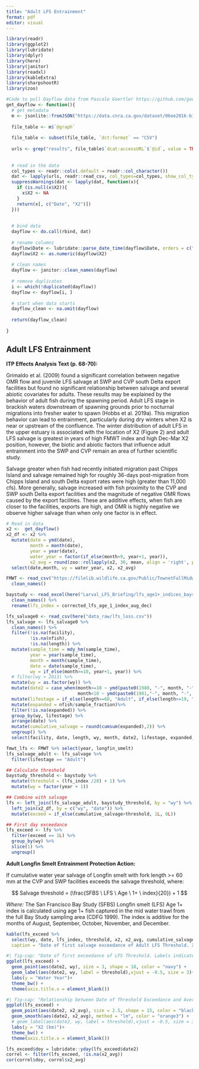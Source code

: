 ```yaml
---
title: "Adult LFS Entrainment"
format: pdf
editor: visual
---
```


```r
library(readr)
library(ggplot2)
library(lubridate)
library(dplyr)
library(here)
library(janitor)
library(readxl)
library(kableExtra)
library(sharpshootR)
library(zoo)
```

```r
#Code to pull Dayflow data from Pascale Goertler https://github.com/goertler/inundation/blob/main/R/get_dayflow.R
get_dayflow <- function(){
  # get metadata
  m <- jsonlite::fromJSON("https://data.cnra.ca.gov/dataset/06ee2016-b138-47d7-9e85-f46fae674536.jsonld")
  
  file_table <- m$`@graph`
  
  file_table <- subset(file_table, `dct:format` == "CSV")
  
  urls <- grep("results", file_table$`dcat:accessURL`$`@id`, value = TRUE)
  
  
  # read in the data
  col_types <- readr::cols(.default = readr::col_character())
  dat <- lapply(urls, readr::read_csv, col_types=col_types, show_col_types = FALSE, progress = FALSE)
  suppressWarnings(dat <- lapply(dat, function(x){
    if (is.null(x$X2)){
      x$X2 <- NA
    }
    return(x[, c("Date", "X2")])
  }))
  
  
  # bind data
  dayflow <- do.call(rbind, dat)
  
  # rename columns
  dayflow$Date <- lubridate::parse_date_time(dayflow$Date, orders = c("mdy", "ymd", "dmy"))
  dayflow$X2 <- as.numeric(dayflow$X2)
  
  # clean names
  dayflow <- janitor::clean_names(dayflow)
  
  # remove duplicates
  i <- which(!duplicated(dayflow))
  dayflow <- dayflow[i, ]
  
  # start when data starts
  dayflow_clean <- na.omit(dayflow)
  
  return(dayflow_clean)
  
}
```

## Adult LFS Entrainment

**ITP Effects Analysis Text (p. 68-70):**

Grimaldo et al. (2009) found a significant correlation between negative OMR flow and juvenile LFS salvage at SWP and CVP south Delta export facilities but found no significant relationship between salvage and several abiotic covariates for adults. These results may be explained by the behavior of adult fish during the spawning period. Adult LFS stage in brackish waters downstream of spawning grounds prior to nocturnal migrations into fresher water to spawn (Hobbs et al. 2019a). This migration behavior can lead to entrainment, particularly during dry winters when X2 is near or upstream of the confluence. The winter distribution of adult LFS in the upper estuary is associated with the location of X2 (Figure 2) and adult LFS salvage is greatest in years of high FMWT index and high Dec-Mar X2 position, however, the biotic and abiotic factors that influence adult entrainment into the SWP and CVP remain an area of further scientific study.

Salvage greater when fish had recently initiated migration past Chipps Island and salvage remained high for roughly 36-days post-migration from Chipps Island and south Delta export rates were high (greater than 11,000 cfs). More generally, salvage increased with fish proximity to the CVP and SWP south Delta export facilities and the magnitude of negative OMR flows caused by the export facilities. These are additive effects, when fish are closer to the facilities, exports are high, and OMR is highly negative we observe higher salvage than when only one factor is in effect.

\pagebreak

```r
# Read in data
x2 <-  get_dayflow()
x2_df <- x2 %>%
  mutate(date = ymd(date),
         month = month(date),
         year = year(date),
         water_year = factor(if_else(month>9, year+1, year)),
         x2_avg = round(zoo::rollapply(x2, 30, mean, align = 'right', partial = TRUE),2)) %>%
  select(date,month, wy = water_year, x2, x2_avg) 

FMWT <- read_csv("https://filelib.wildlife.ca.gov/Public/TownetFallMidwaterTrawl/FMWT%20Data/FMWTindices.csv") %>%
  clean_names()

baystudy <- read_excel(here("Larval_LFS_Briefing/lfs_age1+_indices_baystudy.xlsx")) %>%
  clean_names() %>%
  rename(lfs_index = corrected_lfs_age_1_index_aug_dec)

lfs_salvage0 <- read_csv(here("data_raw/lfs_loss.csv")) 
lfs_salvage <- lfs_salvage0 %>%
  clean_names() %>%
  filter(!is.na(facility),
         !is.na(nfish),
         !is.na(length)) %>%
  mutate(sample_time = mdy_hm(sample_time),
         year = year(sample_time),
         month = month(sample_time),
         date = date(sample_time),
         wy = if_else(month>=10, year+1, year)) %>%
  # filter(wy > 2013) %>%
  mutate(wy = as.factor(wy)) %>%
  mutate(date2 = case_when(month>=10 ~ ymd(paste0(1980, "-", month, "-", day(date))),
                           month<10 ~ ymd(paste0(1981,"-", month, "-", day(date) )))) %>%
  mutate(lifestage = if_else(length>=60, "Adult", if_else(length>=19, "Juvenile", "Larva"))) %>%
  mutate(expanded = nfish/sample_fraction)%>%
  filter(!is.na(expanded)) %>%
  group_by(wy, lifestage) %>%
  arrange(date) %>%
  mutate(cumulative_salvage = round(cumsum(expanded),2)) %>%
  ungroup() %>%
  select(facility, date, length, wy, month, date2, lifestage, expanded, cumulative_salvage)
```

```r
fmwt_lfs <- FMWT %>% select(year, longfin_smelt)
lfs_salvage_adult <- lfs_salvage %>% 
  filter(lifestage == "Adult") 
```

```r
## Calculate threshold
baystudy_threshold <- baystudy %>%
  mutate(threshold = (lfs_index /20) + 1) %>%
  mutate(wy = factor(year + 1))
```

```r
## Combine with salvage
lfs <- left_join(lfs_salvage_adult, baystudy_threshold, by = "wy") %>%
  left_join(x2_df, by = c("wy", "date")) %>%
  mutate(exceed = if_else(cumulative_salvage>threshold, 1L, 0L))
```

```r
## First day exceedance
lfs_exceed <- lfs %>% 
  filter(exceed == 1L) %>%
  group_by(wy) %>%
  slice(1) %>%
  ungroup()
```

**Adult Longfin Smelt Entrainment Protection Action:**

If cumulative water year salvage of Longfin smelt with fork length \>= 60 mm at the CVP and SWP facilities exceeds the salvage threshold, where:

$$
Salvage threshold = (\frac{SFBS \ LFS \ Age \ 1+ \ index}{20}) + 1
$$

*Where:* The San Francisco Bay Study (SFBS) Longfin smelt (LFS) Age 1+ index is calculated using age 1+ fish captured in the mid water trawl from the full Bay Study sampling area (CDFG 1999). The index is additive for the months of August, September, October, November, and December.

```r
kable(lfs_exceed %>% 
  select(wy, date, lfs_index, threshold, x2, x2_avg, cumulative_salvage),
  caption = "Date of first salvage exceedance of Adult LFS Threshold. X2 values from Dayflow, with averaged X2 from the previous 30 days. Years not displayed did not have applicable LFS Salvage.")
```

```r
#| fig-cap: "Date of first exceedance of LFS Threshold. Labels indicate the threshold for each Water Year. Years not displayed did not have applicable LFS Salvage."
ggplot(lfs_exceed) + 
  geom_point(aes(date2, wy), size = 3, shape = 18, color = "navy") +
  geom_label(aes(date2, wy, label = threshold),vjust = -0.5, size = 3)+
  labs(y = "Water Year")+
  theme_bw() +
  theme(axis.title.x = element_blank())
```

```r
#| fig-cap: "Relationship between Date of Threshold Exceedance and Average X2."
ggplot(lfs_exceed) + 
  geom_point(aes(date2, x2_avg), size = 2.5, shape = 15, color = "black") +
  geom_smooth(aes(date2, x2_avg), method = "lm", color = "orange3") +
  # geom_label(aes(date2, wy, label = threshold),vjust = -0.5, size = 3)+
  labs(y = "X2 (km)")+
  theme_bw() +
  theme(axis.title.x = element_blank())
```

```r
lfs_exceed$doy = lubridate::yday(lfs_exceed$date2)
correl <- filter(lfs_exceed, !is.na(x2_avg))
cor(correl$doy, correl$x2_avg)
```

